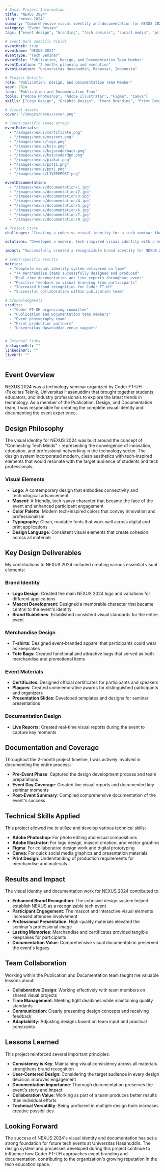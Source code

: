```yaml
---
# Basic Project Information
title: "NEXUS 2024"
slug: "nexus-2024"
summary: "Comprehensive visual identity and documentation for NEXUS 2024, a technology seminar organized by Coder FT-UH, featuring modern tech-inspired design elements and cohesive branding materials."
category: "Event Design"
tags: ["event design", "branding", "tech seminar", "social media", "print design", "documentation"]

# Event Work Specific Fields
eventWork: true
eventName: "NEXUS 2024"
eventType: "Tech Seminar"
eventRole: "Publication, Design, and Documentation Team Member"
eventDuration: "2 months planning and execution"
eventLocation: "Universitas Hasanuddin, Makassar, Indonesia"

# Project Details
role: "Publication, Design, and Documentation Team Member"
year: 2024
team: "Publication and Documentation Team"
tools: ["Adobe Photoshop", "Adobe Illustrator", "Figma", "Canva"]
skills: ["Logo Design", "Graphic Design", "Event Branding", "Print Design", "Documentation Design", "Visual Identity"]

# Visual Assets
cover: "/images/nexus/cover.png"

# Event-specific image arrays
eventMaterials:
  - "/images/nexus/certificate.png"
  - "/images/nexus/mascott.png"
  - "/images/nexus/logo.png"
  - "/images/nexus/baju.png"
  - "/images/nexus/bajucoderback.png"
  - "/images/nexus/bajucoderdpn.png"
  - "/images/nexus/plakat.png"
  - "/images/nexus/ppt11.png"
  - "/images/nexus/ppt1.png"
  - "/images/nexus/LIVEREPORT.png"

eventDocumentation:
  - "/images/nexus/documentation/1.jpg"
  - "/images/nexus/documentation/2.jpg"
  - "/images/nexus/documentation/3.jpg"
  - "/images/nexus/documentation/4.jpg"
  - "/images/nexus/documentation/5.jpg"
  - "/images/nexus/documentation/6.jpg"
  - "/images/nexus/documentation/7.jpg"
  - "/images/nexus/documentation/8.jpg"

# Project Story
challenges: "Creating a cohesive visual identity for a tech seminar that would appeal to both students and industry professionals. Designing multiple merchandise items and documentation materials within a tight 2-month timeline while ensuring brand consistency across all touchpoints."

solutions: "Developed a modern, tech-inspired visual identity with a memorable mascot that became the face of the event. Created comprehensive design templates and guidelines to maintain consistency across all materials. Implemented efficient workflows for real-time documentation and live reporting during the event."

impact: "Successfully created a recognizable brand identity for NEXUS 2024 that enhanced participant engagement and created lasting memories. The cohesive design approach contributed to the seminar's professional appearance and helped establish NEXUS as a premier tech event at Universitas Hasanuddin."

# Event-specific results
metrics:
  - "Complete visual identity system delivered on time"
  - "7+ merchandise items successfully designed and produced"
  - "Real-time documentation and live reports throughout event"
  - "Positive feedback on visual branding from participants"
  - "Increased brand recognition for Coder FT-UH"
  - "Successful collaboration within publication team"

# Acknowledgments
credits:
  - "Coder FT-UH organizing committee"
  - "Publication and Documentation team members"
  - "Event photography team"
  - "Print production partners"
  - "Universitas Hasanuddin venue support"


# External links
instagramUrl: ""
linkedinUrl: ""
liveUrl: ""
---
```


## Event Overview

NEXUS 2024 was a technology seminar organized by Coder FT-UH (Fakultas Teknik, Universitas Hasanuddin) that brought together students, educators, and industry professionals to explore the latest trends in technology. As a member of the Publication, Design, and Documentation team, I was responsible for creating the complete visual identity and documenting the event experience.

## Design Philosophy

The visual identity for NEXUS 2024 was built around the concept of "Connecting Tech Minds" - representing the convergence of innovation, education, and professional networking in the technology sector. The design system incorporated modern, clean aesthetics with tech-inspired elements that would resonate with the target audience of students and tech professionals.

### Visual Elements

- **Logo**: A contemporary design that embodies connectivity and technological advancement
- **Mascot**: A friendly, tech-savvy character that became the face of the event and enhanced participant engagement
- **Color Palette**: Modern tech-inspired colors that convey innovation and professionalism
- **Typography**: Clean, readable fonts that work well across digital and print applications
- **Design Language**: Consistent visual elements that create cohesion across all materials

## Key Design Deliverables

My contributions to NEXUS 2024 included creating various essential visual elements:

### Brand Identity
- **Logo Design**: Created the main NEXUS 2024 logo and variations for different applications
- **Mascot Development**: Designed a memorable character that became central to the event's identity
- **Brand Guidelines**: Established consistent visual standards for the entire event

### Merchandise Design
- **T-shirts**: Designed event-branded apparel that participants could wear as keepsakes
- **Tote Bags**: Created functional and attractive bags that served as both merchandise and promotional items

### Event Materials
- **Certificates**: Designed official certificates for participants and speakers
- **Plaques**: Created commemorative awards for distinguished participants and organizers
- **Presentation Slides**: Developed templates and designs for seminar presentations

### Documentation Design
- **Live Reports**: Created real-time visual reports during the event to capture key moments

## Documentation and Coverage

Throughout the 2-month project timeline, I was actively involved in documenting the entire process:

- **Pre-Event Phase**: Captured the design development process and team preparations
- **Event Day Coverage**: Created live visual reports and documented key seminar moments
- **Post-Event Summary**: Compiled comprehensive documentation of the event's success

## Technical Skills Applied

This project allowed me to utilize and develop various technical skills:

- **Adobe Photoshop**: For photo editing and visual compositions
- **Adobe Illustrator**: For logo design, mascot creation, and vector graphics
- **Figma**: For collaborative design work and digital prototyping
- **Canva**: For quick social media graphics and presentation materials
- **Print Design**: Understanding of production requirements for merchandise and materials

## Results and Impact

The visual identity and documentation work for NEXUS 2024 contributed to:

- **Enhanced Brand Recognition**: The cohesive design system helped establish NEXUS as a recognizable tech event
- **Participant Engagement**: The mascot and interactive visual elements increased attendee involvement
- **Professional Presentation**: High-quality materials elevated the seminar's professional image
- **Lasting Memories**: Merchandise and certificates provided tangible keepsakes for participants
- **Documentation Value**: Comprehensive visual documentation preserved the event's legacy

## Team Collaboration

Working within the Publication and Documentation team taught me valuable lessons about:

- **Collaborative Design**: Working effectively with team members on shared visual projects
- **Time Management**: Meeting tight deadlines while maintaining quality standards
- **Communication**: Clearly presenting design concepts and receiving feedback
- **Adaptability**: Adjusting designs based on team input and practical constraints

## Lessons Learned

This project reinforced several important principles:

- **Consistency is Key**: Maintaining visual consistency across all materials strengthens brand recognition
- **User-Centered Design**: Considering the target audience in every design decision improves engagement
- **Documentation Importance**: Thorough documentation preserves the event's story and impact
- **Collaboration Value**: Working as part of a team produces better results than individual efforts
- **Technical Versatility**: Being proficient in multiple design tools increases creative possibilities

## Looking Forward

The success of NEXUS 2024's visual identity and documentation has set a strong foundation for future tech events at Universitas Hasanuddin. The design system and processes developed during this project continue to influence how Coder FT-UH approaches event branding and documentation, contributing to the organization's growing reputation in the tech education space.